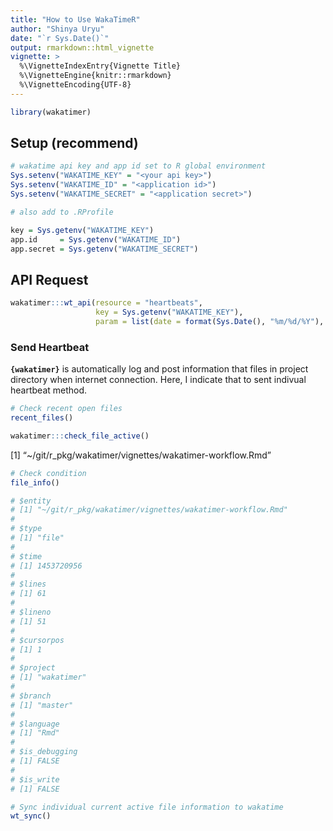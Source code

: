 ```yaml
---
title: "How to Use WakaTimeR"
author: "Shinya Uryu"
date: "`r Sys.Date()`"
output: rmarkdown::html_vignette
vignette: >
  %\VignetteIndexEntry{Vignette Title}
  %\VignetteEngine{knitr::rmarkdown}
  %\VignetteEncoding{UTF-8}
---
```


```r
library(wakatimer)
```

## Setup (recommend)

```r
# wakatime api key and app id set to R global environment 
Sys.setenv("WAKATIME_KEY" = "<your api key>")
Sys.setenv("WAKATIME_ID" = "<application id>")
Sys.setenv("WAKATIME_SECRET" = "<application secret>")

# also add to .RProfile
```

```r
key = Sys.getenv("WAKATIME_KEY")
app.id     = Sys.getenv("WAKATIME_ID")
app.secret = Sys.getenv("WAKATIME_SECRET")
```

## API Request

```r
wakatimer:::wt_api(resource = "heartbeats", 
                   key = Sys.getenv("WAKATIME_KEY"), 
                   param = list(date = format(Sys.Date(), "%m/%d/%Y"), time = "time", "entity"))
```

### Send Heartbeat

**`{wakatimer}`** is automatically log and post information that files in project directory when internet connection. Here, I indicate that to sent indivual heartbeat method.

```r
# Check recent open files
recent_files()
```


```r
wakatimer:::check_file_active()
```

[1] "~/git/r_pkg/wakatimer/vignettes/wakatimer-workflow.Rmd"

```r
# Check condition
file_info()

# $entity
# [1] "~/git/r_pkg/wakatimer/vignettes/wakatimer-workflow.Rmd"
# 
# $type
# [1] "file"
# 
# $time
# [1] 1453720956
# 
# $lines
# [1] 61
# 
# $lineno
# [1] 51
# 
# $cursorpos
# [1] 1
# 
# $project
# [1] "wakatimer"
# 
# $branch
# [1] "master"
# 
# $language
# [1] "Rmd"
# 
# $is_debugging
# [1] FALSE
# 
# $is_write
# [1] FALSE
```



```r
# Sync individual current active file information to wakatime
wt_sync()
```
